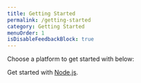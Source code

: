 ```yaml
---
title: Getting Started
permalink: /getting-started
category: Getting Started
menuOrder: 1
isDisableFeedbackBlock: true
---
```


Choose a platform to get started with below:

<Grid cols={2}>
  <GridItem
    url="https://cubecloud.dev/auth/signup"
    imageUrl="https://raw.githubusercontent.com/cube-js/cube.js/master/docs/src/components/DocsSwitcher/cube-logo-cloud.svg"
    title="Cube Cloud"
  />
</Grid>

<Grid cols={2}>
  <GridItem
    url="getting-started/docker"
    imageUrl="https://raw.githubusercontent.com/cube-js/cube.js/master/docs/content/Getting-Started/docker-logo.svg"
    title="Docker"
  />
</Grid>

Get started with [Node.js][link-nodejs].

[link-nodejs]: getting-started/nodejs